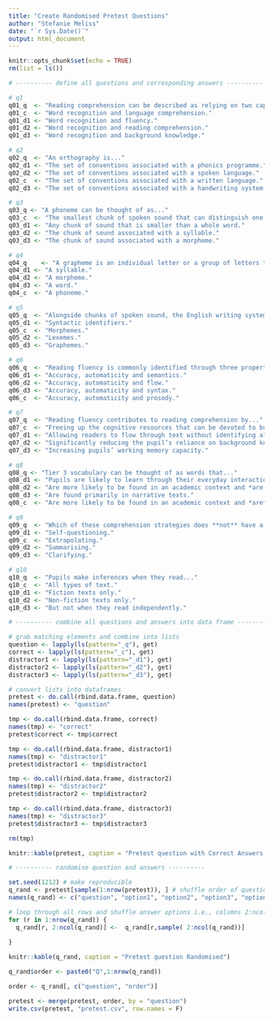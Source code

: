 ```yaml
---
title: "Create Randomised Pretest Questions"
author: "Stefanie Meliss"
date: "`r Sys.Date()`"
output: html_document
---
```


```r
knitr::opts_chunk$set(echo = TRUE)
rm(list = ls())
```

```r
# ---------- define all questions and corresponding answers ----------

# q1
q01_q  <- "Reading comprehension can be described as relying on two capacities: the ability to recognise words and build meaning from words. These are generally described as..."
q01_c  <- "Word recognition and language comprehension."
q01_d1 <- "Word recognition and fluency." 
q01_d2 <- "Word recognition and reading comprehension." 
q01_d3 <- "Word recognition and background knowledge."  

# q2
q02_q  <- "An orthography is..." 
q02_d1 <- "The set of conventions associated with a phonics programme." 
q02_d2 <- "The set of conventions associated with a spoken language." 
q02_c  <- "The set of conventions associated with a written language." 
q02_d3 <- "The set of conventions associated with a handwriting system."

# q3
q03_q <- "A phoneme can be thought of as..." 
q03_c  <- "The smallest chunk of spoken sound that can distinguish one word from another."
q03_d1 <- "Any chunk of sound that is smaller than a whole word."
q03_d2 <- "The chunk of sound associated with a syllable."
q03_d3 <- "The chunk of sound associated with a morpheme." 

# q4
q04_q    <- "A grapheme is an individual letter or a group of letters that represents... "
q04_d1 <- "A syllable."
q04_d2 <- "A morpheme." 
q04_d3 <- "A word."
q04_c  <- "A phoneme." 

# q5
q05_q  <- "Alongside chunks of spoken sound, the English writing system represents the smallest chunks within words that are associated with meaning called..."
q05_d1 <- "Syntactic identifiers."
q05_c  <- "Morphemes."
q05_d2 <- "Lexemes."
q05_d3 <- "Graphemes."

# q6
q06_q  <- "Reading fluency is commonly identified through three properties of oral reading called..." 
q06_d1 <- "Accuracy, automaticity and semantics." 
q06_d2 <- "Accuracy, automaticity and flow."
q06_d3 <- "Accuracy, automaticity and syntax."
q06_c  <- "Accuracy, automaticity and prosody."

# q7
q07_q  <- "Reading fluency contributes to reading comprehension by..." 
q07_c  <- "Freeing up the cognitive resources that can be devoted to building meaning from words." 
q07_d1 <- "Allowing readers to flow through text without identifying all of the words on a page."
q07_d2 <- "Significantly reducing the pupil’s reliance on background knowledge."
q07_d3 <- "Increasing pupils’ working memory capacity."

# q8
q08_q <- "Tier 3 vocabulary can be thought of as words that..."
q08_d1 <- "Pupils are likely to learn through their everyday interactions."
q08_d2 <- "Are more likely to be found in an academic context and *are not* associated with a given academic subject."
q08_d3 <- "Are found primarily in narrative texts."
q08_c  <- "Are more likely to be found in an academic context and *are* associated with a particular academic subject or subjects." 

# q9
q09_q  <- "Which of these comprehension strategies does **not** have a sound basis in evidence?"
q09_d1 <- "Self-questioning."
q09_c  <- "Extrapolating."
q09_d2 <- "Summarising."
q09_d3 <- "Clarifying."

# q10
q10_q  <- "Pupils make inferences when they read..." 
q10_c  <- "All types of text."
q10_d1 <- "Fiction texts only." 
q10_d2 <- "Non-fiction texts only." 
q10_d3 <- "But not when they read independently."

# ---------- combine all questions and answers into data frame ----------

# grab matching elements and combine into lists
question <- lapply(ls(pattern="_q"), get)
correct <- lapply(ls(pattern="_c"), get)
distractor1 <- lapply(ls(pattern="_d1"), get)
distractor2 <- lapply(ls(pattern="_d2"), get)
distractor3 <- lapply(ls(pattern="_d3"), get)

# convert lists into dataframes
pretest <- do.call(rbind.data.frame, question)
names(pretest) <- "question"

tmp <- do.call(rbind.data.frame, correct)
names(tmp) <- "correct"
pretest$correct <- tmp$correct

tmp <- do.call(rbind.data.frame, distractor1)
names(tmp) <- "distractor1"
pretest$distractor1 <- tmp$distractor1

tmp <- do.call(rbind.data.frame, distractor2)
names(tmp) <- "distractor2"
pretest$distractor2 <- tmp$distractor2

tmp <- do.call(rbind.data.frame, distractor3)
names(tmp) <- "distractor3"
pretest$distractor3 <- tmp$distractor3

rm(tmp)
```


```r
knitr::kable(pretest, caption = "Pretest question with Correct Answers and Distractors")
```

```r
# ---------- randomise question and answers ----------

set.seed(1212) # make reproducible
q_rand <- pretest[sample(1:nrow(pretest)), ] # shuffle order of question
names(q_rand) <- c("question", "option1", "option2", "option3", "option4") # rename cols

# loop through all rows and shuffle answer options i.e., columns 2:ncol()
for (r in 1:nrow(q_rand)) {
  q_rand[r, 2:ncol(q_rand)] <-  q_rand[r,sample( 2:ncol(q_rand))]
  
}
```


```r
knitr::kable(q_rand, caption = "Pretest question Randomised")
```

```r
q_rand$order <- paste0("Q",1:nrow(q_rand))

order <- q_rand[, c("question", "order")]

pretest <- merge(pretest, order, by = "question")
write.csv(pretest, "pretest.csv", row.names = F)

```

